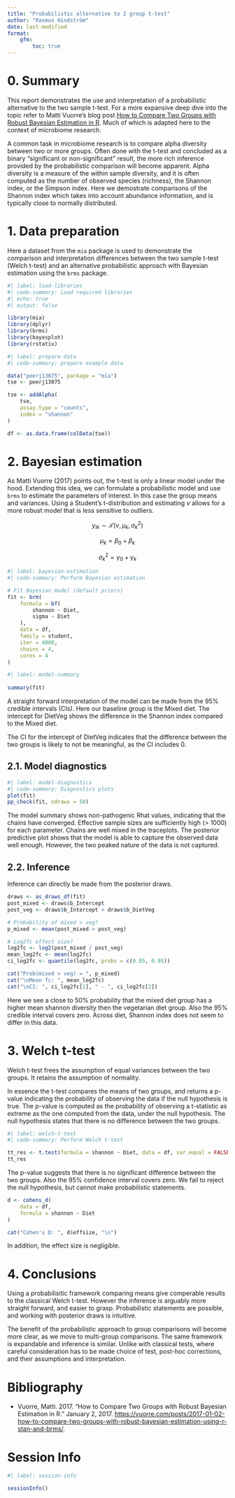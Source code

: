```yaml
---
title: "Probabilistic alternative to 2 group t-test"
author: "Rasmus Hindström"
date: last-modified
format:
    gfm:
        toc: true
---
```


# 0. Summary

This report demonstrates the use and interpretation of a probabilistic alternative
to the two sample t-test. For a more expansive deep dive into the topic refer to
Matti Vuorre's blog post [How to Compare Two Groups with Robust Bayesian Estimation in R](https://vuorre.com/posts/2017-01-02-how-to-compare-two-groups-with-robust-bayesian-estimation-using-r-stan-and-brms/).
Much of which is adapted here to the context of microbiome research. 

A common task in microbiome research is to compare alpha diversity between
two or more groups. Often done with the t-test
and concluded as a binary "significant or non-significant" result, the more
rich inference provided by the probabilistic comparison will become apparent.
Alpha diversity is a measure of the within sample diversity, and it is often computed
as the number of observed species (richness), the Shannon index, or the Simpson index. 
Here we demostrate comparisons of the Shannon index which takes into account abundance
information, and is typically close to normally distributed.  

# 1. Data preparation

Here a dataset from the `mia` package is used to demonstrate the comparison and 
interpretation differences between the two sample t-test (Welch t-test) and an
alternative probabilistic approach with Bayesian estimation using the `brms` package.

```r
#| label: load-libraries
#| code-summary: Load required libraries
#| echo: true
#| output: false 

library(mia)
library(dplyr)
library(brms)
library(bayesplot)
library(rstatix)
```

```r
#| label: prepare-data
#| code-summary: prepare example data

data("peerj13075", package = "mia")
tse <- peerj13075

tse <- addAlpha(
    tse,
    assay.type = "counts",
    index = "shannon"
)

df <- as.data.frame(colData(tse))
```

# 2. Bayesian estimation

As Matti Vuorre (2017) points out, the t-test is only a linear model under the hood.
Extending this idea, we can formulate a probabilistic model and use `brms` to estimate
the parameters of interest. In this case the group means and variances.
Using a Student's t-distribution and estimating $\nu$ allows for a more robust model
that is less sensitive to outliers.

$$y_{ik} \sim \mathcal{T}(\nu, \mu_k, \sigma_k^2)$$

$$ \mu_k = \beta_0 + \beta_k$$

$$ \sigma_k^2 = \gamma_0 + \gamma_k$$

```r
#| label: bayesian-estimation
#| code-summary: Perform Bayesian estimation

# Fit Bayesian model (default priors)
fit <- brm(
    formula = bf(
        shannon ~ Diet,
        sigma ~ Diet
    ),
    data = df,
    family = student,
    iter = 4000,
    chains = 4,
    cores = 4
)
```

```r
#| label: model-summary
  
summary(fit)
```

A straight forward interpretation of the model can be made from the 95% credible
intervals (CIs). Here our baseline group is the Mixed diet. The intercept for 
DietVeg shows the difference in the Shannon index compared to the Mixed diet. 

The CI for the intercept of DietVeg indicates that the difference between the 
two groups is likely to not be meaningful, as the CI includes 0. 

## 2.1. Model diagnostics

```r
#| label: model-diagnostics
#| code-summary: Diagnostics plots 
plot(fit)
pp_check(fit, ndraws = 50)
```

The model summary shows non-pathogenic Rhat values, indicating that the chains have converged.
Effective sample sizes are sufficiently high (> 1000) for each parameter.
Chains are well mixed in the traceplots.
The posterior predictive plot shows that the model is able to capture the observed data well enough.
However, the two peaked nature of the data is not captured.

## 2.2. Inference

Inference can directly be made from the posterior draws. 

```r
draws <- as_draws_df(fit)
post_mixed <- draws$b_Intercept
post_veg <- draws$b_Intercept + draws$b_DietVeg

# Probability of mixed > veg?
p_mixed <- mean(post_mixed > post_veg)

# Log2fc effect size?
log2fc <- log2(post_mixed / post_veg)
mean_log2fc <- mean(log2fc)
ci_log2fc <- quantile(log2fc, probs = c(0.05, 0.95))

cat("Prob(mixed > veg) = ", p_mixed)
cat("\nMean fc: ", mean_log2fc)
cat("\nCI: ", ci_log2fc[1], " - ", ci_log2fc[2])
```

Here we see a close to 50% probability that the mixed diet group has a higher mean
shannon diversity then the vegetarian diet group. Also the 95% credible interval
covers zero. Across diet, Shannon index does not seem to differ in this data.

# 3. Welch t-test

Welch t-test frees the assumption of equal variances between the two groups.
It retains the assumption of normality.

In essence the t-test compares the means of two groups, and returns a p-value
indicating the probability of observing the data if the null hypothesis is true.
The p-value is computed as the probability of observing a t-statistic
as extreme as the one computed from the data, under the null hypothesis.
The null hypothesis states that there is no difference between the two groups.

```r
#| label: welch-t-test
#| code-summary: Perform Welch t-test

tt_res <- t.test(formula = shannon ~ Diet, data = df, var.equal = FALSE)
tt_res
```

The p-value suggests that there is no significant difference between the two groups.
Also the 95% confidence interval covers zero.
We fail to reject the null hypothesis, but cannot make probabilistic statements.

```r
d <- cohens_d(
    data = df,
    formula = shannon ~ Diet
)

cat("Cohen's D: ", d$effsize, "\n")
```

In addition, the effect size is negligible.

# 4. Conclusions

Using a probabilisitic framework comparing means give comperable results to the
classical Welch t-test. However the inference is arguably more straight forward,
and easier to grasp. Probabilistic statements are possible, and working with
posterior draws is intuitive.

The benefit of the probabilistic approach to group comparisons will become more clear,
as we move to multi-group comparisons. The same framework is expandable and 
inference is similar. Unlike with classical tests, where careful consideration has to
be made choice of test, post-hoc corrections, and their assumptions and interpretation. 


# Bibliography

- Vuorre, Matti. 2017. “How to Compare Two Groups with Robust Bayesian Estimation in R.” January 2, 2017. [https://vuorre.com/posts/2017-01-02-how-to-compare-two-groups-with-robust-bayesian-estimation-using-r-stan-and-brms/](https://vuorre.com/posts/2017-01-02-how-to-compare-two-groups-with-robust-bayesian-estimation-using-r-stan-and-brms/).

# Session Info

```r
#| label: session-info

sessionInfo()
``` 




